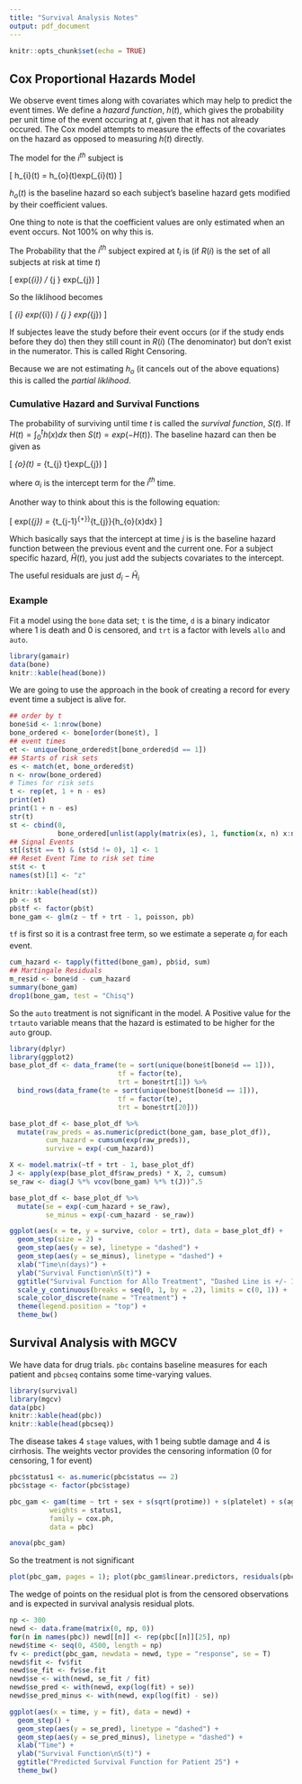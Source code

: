 ```yaml
---
title: "Survival Analysis Notes"
output: pdf_document
---
```


```r
knitr::opts_chunk$set(echo = TRUE)
```

## Cox Proportional Hazards Model

We observe event times along with covariates which may help to predict the event
times. We define a *hazard function*, $h(t)$, which gives the probability per
unit time of the event occuring at $t$, given that it has not already occured.
The Cox model attempts to measure the effects of the covariates on the hazard as
opposed to measuring $h(t)$ directly.

The model for the $i^{th}$ subject is

\[
h_{i}(t) = h_{o}(t)exp(\mathbf{X}_{i}(t)\beta)
\]

$h_{o}(t)$ is the baseline hazard so each subject's baseline hazard gets
modified by their coefficient values.

One thing to note is that the coefficient values are only estimated when an
event occurs. Not 100% on why this is. 

The Probability that the $i^{th}$ subject expired at $t_{i}$ is (if $R(i)$
is the set of all subjects at risk at time $t$)

\[
exp(\mathbf{X}_{i}\beta) / \sum_{j \in{R(i)}} exp(\mathbf{X}_{j}\beta)
\]

So the liklihood becomes

\[
\prod_{i} exp(\mathbf{X}_{i}\beta) / \sum_{j \in{R(i)}} exp(\mathbf{X}_{j}\beta)
\]

If subjectes leave the study before their event occurs (or if the study ends
before they do) then they still count in $R(i)$ (The denominator) but don't
exist in the numerator. This is called Right Censoring. 

Because we are not estimating $h_{o}$ (it cancels out of the above equations)
this is called the *partial liklihood*. 

### Cumulative Hazard and Survival Functions

The probability of surviving until time $t$ is called the *survival function*,
$S(t)$. If $H(t) = \int_{0}^{t}h(x)dx$ then $S(t) = exp(-H(t))$. The baseline
hazard can then be given as

\[
\hat{H}_{o}(t) = \sum_{t_{j} \leq t}exp(\hat{\alpha}_{j})
\]

where $\alpha_{i}$ is the intercept term for the $i^{th}$ time. 

Another way to think about this is the following equation:

\[
exp(\alpha_{j}) = \int_{t_{j-1}^{+}}^{t_{j}}{h_{o}(x)dx}
\]

Which basically says that the intercept at time $j$ is is the baseline hazard
function between the previous event and the current one. For a subject specific
hazard, $\hat{H}(t)$, you just add the subjects covariates to the intercept. 

The useful residuals are just $d_{i} - \hat{H}_{i}$

### Example

Fit a model using the `bone` data set; `t` is the time, `d` is a binary indicator 
where 1 is death and 0 is censored, and `trt` is a factor with levels `allo` and
`auto`. 

```r
library(gamair)
data(bone)
knitr::kable(head(bone))
```

We are going to use the approach in the book of creating a record for every
event time a subject is alive for. 

```r
## order by t
bone$id <- 1:nrow(bone)
bone_ordered <- bone[order(bone$t), ]
## event times
et <- unique(bone_ordered$t[bone_ordered$d == 1])
## Starts of risk sets
es <- match(et, bone_ordered$t)
n <- nrow(bone_ordered)
# Times for risk sets
t <- rep(et, 1 + n - es)
print(et)
print(1 + n - es)
str(t)
st <- cbind(0,
            bone_ordered[unlist(apply(matrix(es), 1, function(x, n) x:n, n = n)),])
## Signal Events
st[(st$t == t) & (st$d != 0), 1] <- 1
## Reset Event Time to risk set time
st$t <- t
names(st)[1] <- "z"

knitr::kable(head(st))
pb <- st
pb$tf <- factor(pb$t)
bone_gam <- glm(z ~ tf + trt - 1, poisson, pb)
```

`tf` is first so it is a contrast free term, so we estimate a seperate $a_{j}$
for each event.

```r
cum_hazard <- tapply(fitted(bone_gam), pb$id, sum)
## Martingale Residuals
m_resid <- bone$d - cum_hazard
summary(bone_gam)
drop1(bone_gam, test = "Chisq")
```

So the `auto` treatment is not significant in the model. A Positive value for
the `trtauto` variable means that the hazard is estimated to be higher for the
`auto` group. 

```r
library(dplyr)
library(ggplot2)
base_plot_df <- data_frame(te = sort(unique(bone$t[bone$d == 1])),
                           tf = factor(te),
                           trt = bone$trt[1]) %>%
  bind_rows(data_frame(te = sort(unique(bone$t[bone$d == 1])),
                           tf = factor(te),
                           trt = bone$trt[20]))

base_plot_df <- base_plot_df %>%
  mutate(raw_preds = as.numeric(predict(bone_gam, base_plot_df)),
         cum_hazard = cumsum(exp(raw_preds)),
         survive = exp(-cum_hazard))

X <- model.matrix(~tf + trt - 1, base_plot_df)
J <- apply(exp(base_plot_df$raw_preds) * X, 2, cumsum)
se_raw <- diag(J %*% vcov(bone_gam) %*% t(J))^.5

base_plot_df <- base_plot_df %>%
  mutate(se = exp(-cum_hazard + se_raw),
         se_minus = exp(-cum_hazard - se_raw))

ggplot(aes(x = te, y = survive, color = trt), data = base_plot_df) + 
  geom_step(size = 2) +
  geom_step(aes(y = se), linetype = "dashed") +
  geom_step(aes(y = se_minus), linetype = "dashed") +
  xlab("Time\n(days)") +
  ylab("Survival Function\nS(t)") +
  ggtitle("Survival Function for Allo Treatment", "Dashed Line is +/- 1 SE") +
  scale_y_continuous(breaks = seq(0, 1, by = .2), limits = c(0, 1)) +
  scale_color_discrete(name = "Treatment") +
  theme(legend.position = "top") +
  theme_bw()
```

## Survival Analysis with MGCV

We have data for drug trials. `pbc` contains baseline measures for each patient
and `pbcseq` contains some time-varying values. 

```r
library(survival)
library(mgcv)
data(pbc)
knitr::kable(head(pbc))
knitr::kable(head(pbcseq))
```

The disease takes 4 `stage` values, with 1 being subtle damage and 4 is 
cirrhosis. The weights vector provides the censoring information (0 for
censoring, 1 for event)

```r
pbc$status1 <- as.numeric(pbc$status == 2)
pbc$stage <- factor(pbc$stage)

pbc_gam <- gam(time ~ trt + sex + s(sqrt(protime)) + s(platelet) + s(age) + s(bili) + s(albumin),
          weights = status1,
          family = cox.ph,
          data = pbc)

anova(pbc_gam)
```

So the treatment is not significant

```r
plot(pbc_gam, pages = 1); plot(pbc_gam$linear.predictors, residuals(pbc_gam))
```

The wedge of points on the residual plot is from the censored observations and
is expected in survival analysis residual plots. 

```r
np <- 300
newd <- data.frame(matrix(0, np, 0))
for(n in names(pbc)) newd[[n]] <- rep(pbc[[n]][25], np)
newd$time <- seq(0, 4500, length = np)
fv <- predict(pbc_gam, newdata = newd, type = "response", se = T)
newd$fit <- fv$fit
newd$se_fit <- fv$se.fit
newd$se <- with(newd, se_fit / fit)
newd$se_pred <- with(newd, exp(log(fit) + se))
newd$se_pred_minus <- with(newd, exp(log(fit) - se))

ggplot(aes(x = time, y = fit), data = newd) + 
  geom_step() +
  geom_step(aes(y = se_pred), linetype = "dashed") +
  geom_step(aes(y = se_pred_minus), linetype = "dashed") +
  xlab("Time") +
  ylab("Survival Function\nS(t)") +
  ggtitle("Predicted Survival Function for Patient 25") +
  theme_bw()
```


